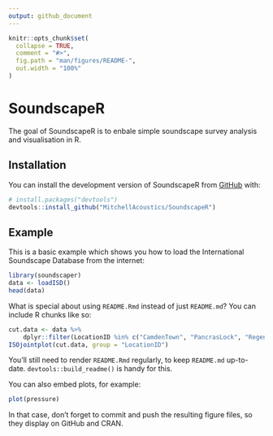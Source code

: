 ```yaml
---
output: github_document
---
```


<!-- README.md is generated from README.Rmd. Please edit that file -->

```r
knitr::opts_chunk$set(
  collapse = TRUE,
  comment = "#>",
  fig.path = "man/figures/README-",
  out.width = "100%"
)
```

# SoundscapeR

<!-- badges: start -->
<!-- badges: end -->

The goal of SoundscapeR is to enbale simple soundscape survey analysis and visualisation in R.

## Installation

You can install the development version of SoundscapeR from [GitHub](https://github.com/) with:

``` r
# install.packages("devtools")
devtools::install_github("MitchellAcoustics/SoundscapeR")
```

## Example

This is a basic example which shows you how to load the International Soundscape Database from the internet:

```r
library(soundscaper)
data <- loadISD()
head(data)
```

What is special about using `README.Rmd` instead of just `README.md`? You can include R chunks like so:

```r
cut.data <- data %>%
    dplyr::filter(LocationID %in% c("CamdenTown", "PancrasLock", "RegentsParkJapan"))
ISOjointplot(cut.data, group = "LocationID")
```

You'll still need to render `README.Rmd` regularly, to keep `README.md` up-to-date. `devtools::build_readme()` is handy for this.

You can also embed plots, for example:

```r
plot(pressure)
```

In that case, don't forget to commit and push the resulting figure files, so they display on GitHub and CRAN.
